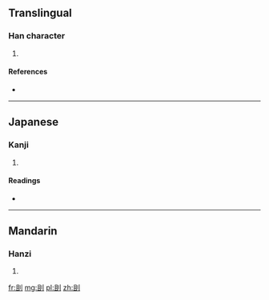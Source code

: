 ==Translingual==

===Han character===
{{Han char|rn=18|rad=刀|as=05|sn=7|four=7210<sub>0</sub>|canj=月一中弓 (BMLN), X月一中弓 (XBMLN)|ids=⿰[[且]][[刂]]}}

# {{defn|Han|sort=刀05}}

====References====
* {{Han ref|kx=0137.350|dkj=01912|dj=0311.010|hdz=10328.110|uh=521E|ud=21022|bh=CA6D|bd=51821}}

----

==Japanese==

===Kanji===
{{ja-kanji|grade=|rs=刀05}}

# {{defn|lang=ja|sort=刀05}}

====Readings====
* {{ja-readings|on=[[しょ]] (sho)|kun=}}

----

==Mandarin==

===Hanzi===
{{cmn-hanzi|pin=[[qù]] ([[qu4]])|wg=ch'ü<sup>4</sup>}}

# {{defn|lang=cmn|sort=刀05}}

[[fr:刞]]
[[mg:刞]]
[[pl:刞]]
[[zh:刞]]